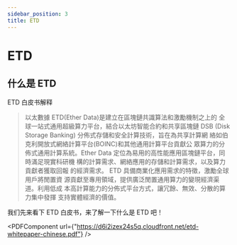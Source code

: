 ```yaml
---
sidebar_position: 3
title: ETD
---
```



# ETD

## 什么是 ETD

ETD 白皮书解释

> 以太數據 ETD(Ether Data)是建立在區塊鏈共識算法和激勵機制之上的 全球一站式通用超級算力平台，結合以太坊智能合約和共享區塊鏈 DSB (Disk Storage Banking) 分佈式存儲和安全計算技術，旨在為共享計算網 絡如伯克利開放式網絡計算平台(BOINC)和其他通用計算平台貢獻公 眾算力的分佈式通用計算系統。Ether Data 定位為易用的高性能應用區塊鏈平台，同時滿足現實科研機 構的計算需求、網絡應用的存儲和計算需求，以及算力貢獻者獲取回報 的經濟需求。 ETD 具備商業化應用需求的特徵，激勵全球用戶將閒置資 源貢獻至專用領域，提供廣泛閒置通用算力的變現經濟渠道。利用低成 本高計算能力的分佈式平台方式，讓冗餘、無效、分散的算力集中發揮 支持實體經濟的價值。

我们先来看下 ETD 白皮书，来了解一下什么是 ETD 吧！

<PDFComponent
  url={"https://d6i2izex24s5q.cloudfront.net/etd-whitepaper-chinese.pdf"}
/>
